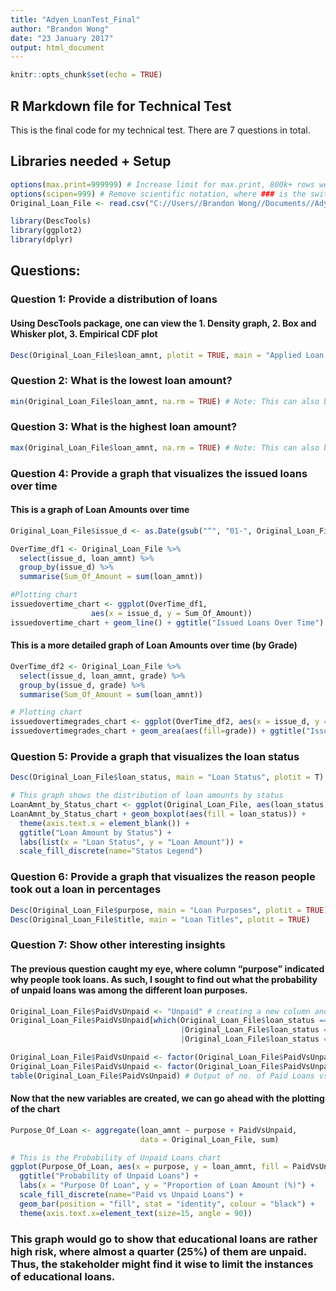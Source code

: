 ```yaml
---
title: "Adyen_LoanTest_Final"
author: "Brandon Wong"
date: "23 January 2017"
output: html_document
---
```


```r
knitr::opts_chunk$set(echo = TRUE)
```

## R Markdown file for Technical Test

This is the final code for my technical test.
There are 7 questions in total.

## Libraries needed + Setup

```r
options(max.print=999999) # Increase limit for max.print, 800k+ rows were omitted. Then read CSV "loan.csv" file (stored locally in this case)
options(scipen=999) # Remove scientific notation, where ### is the switch point
Original_Loan_File <- read.csv("C://Users//Brandon Wong//Documents//Adyen_Test//wetransfer-937f2c//data-analysis-test//loan.csv", header = TRUE, sep = ",")

library(DescTools)
library(ggplot2)
library(dplyr)
```

## Questions:

### Question 1: Provide a distribution of loans 

#### Using DescTools package, one can view the 1. Density graph, 2. Box and Whisker plot, 3. Empirical CDF plot

```r
Desc(Original_Loan_File$loan_amnt, plotit = TRUE, main = "Applied Loan Amount")
```

### Question 2: What is the lowest loan amount? 

```r
min(Original_Loan_File$loan_amnt, na.rm = TRUE) # Note: This can also be seen from Qn 1 result
```

### Question 3: What is the highest loan amount?

```r
max(Original_Loan_File$loan_amnt, na.rm = TRUE) # Note: This can also be seen from Qn 1 result
```

### Question 4: Provide a graph that visualizes the issued loans over time

#### This is a graph of Loan Amounts over time

```r
Original_Loan_File$issue_d <- as.Date(gsub("^", "01-", Original_Loan_File$issue_d), format="%d-%b-%Y") # Format date

OverTime_df1 <- Original_Loan_File %>% 
  select(issue_d, loan_amnt) %>% 
  group_by(issue_d) %>% 
  summarise(Sum_Of_Amount = sum(loan_amnt))

#Plotting chart
issuedovertime_chart <- ggplot(OverTime_df1, 
                  aes(x = issue_d, y = Sum_Of_Amount))
issuedovertime_chart + geom_line() + ggtitle("Issued Loans Over Time") + labs(x = "Loan Date Issued", y = "Loan Amount")
```

#### This is a more detailed graph of Loan Amounts over time (by Grade)

```r
OverTime_df2 <- Original_Loan_File %>% 
  select(issue_d, loan_amnt, grade) %>% 
  group_by(issue_d, grade) %>% 
  summarise(Sum_Of_Amount = sum(loan_amnt))

# Plotting chart
issuedovertimegrades_chart <- ggplot(OverTime_df2, aes(x = issue_d, y = Sum_Of_Amount))
issuedovertimegrades_chart + geom_area(aes(fill=grade)) + ggtitle("Issued Loans Over Time by Grade") + labs(x = "Date Issued", y = "Loan Amount") + scale_fill_discrete(name="Grades (A-G)")
```

### Question 5: Provide a graph that visualizes the loan status

```r
Desc(Original_Loan_File$loan_status, main = "Loan Status", plotit = T)

# This graph shows the distribution of loan amounts by status
LoanAmnt_by_Status_chart <- ggplot(Original_Loan_File, aes(loan_status, loan_amnt))
LoanAmnt_by_Status_chart + geom_boxplot(aes(fill = loan_status)) +
  theme(axis.text.x = element_blank()) +
  ggtitle("Loan Amount by Status") +
  labs(list(x = "Loan Status", y = "Loan Amount")) +
  scale_fill_discrete(name="Status Legend")
```

### Question 6: Provide a graph that visualizes the reason people took out a loan in percentages

```r
Desc(Original_Loan_File$purpose, main = "Loan Purposes", plotit = TRUE)
Desc(Original_Loan_File$title, main = "Loan Titles", plotit = TRUE)
```


### Question 7: Show other interesting insights 

#### The previous question caught my eye, where column "purpose" indicated why people took loans. As such, I sought to find out what the probability of unpaid loans was among the different loan purposes.

```r
Original_Loan_File$PaidVsUnpaid <- "Unpaid" # creating a new column and filling
Original_Loan_File$PaidVsUnpaid[which(Original_Loan_File$loan_status == "Fully Paid"
                                      |Original_Loan_File$loan_status == "Current"
                                      |Original_Loan_File$loan_status == "Does not meet the credit policy. Status:Fully Paid") ] <- "Paid or Current"

Original_Loan_File$PaidVsUnpaid <- factor(Original_Loan_File$PaidVsUnpaid)
Original_Loan_File$PaidVsUnpaid <- factor(Original_Loan_File$PaidVsUnpaid, levels = rev(levels(Original_Loan_File$PaidVsUnpaid)))
table(Original_Loan_File$PaidVsUnpaid) # Output of no. of Paid Loans vs Unpaid Loans
```

#### Now that the new variables are created, we can go ahead with the plotting of the chart

```r
Purpose_Of_Loan <- aggregate(loan_amnt ~ purpose + PaidVsUnpaid, 
                             data = Original_Loan_File, sum)

# This is the Probability of Unpaid Loans chart
ggplot(Purpose_Of_Loan, aes(x = purpose, y = loan_amnt, fill = PaidVsUnpaid)) + 
  ggtitle("Probability of Unpaid Loans") + 
  labs(x = "Purpose Of Loan", y = "Proportion of Loan Amount (%)") + 
  scale_fill_discrete(name="Paid vs Unpaid Loans") + 
  geom_bar(position = "fill", stat = "identity", colour = "black") + 
  theme(axis.text.x=element_text(size=15, angle = 90))
```

### This graph would go to show that educational loans are rather high risk, where almost a quarter (25%) of them are unpaid. Thus, the stakeholder might find it wise to limit the instances of educational loans.
